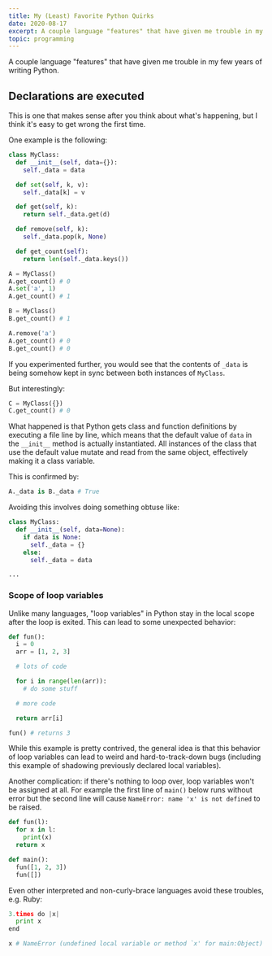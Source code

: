 ```yaml
---
title: My (Least) Favorite Python Quirks
date: 2020-08-17
excerpt: A couple language "features" that have given me trouble in my few years of writing Python.
topic: programming
---
```


A couple language "features" that have given me trouble in my few years of writing Python.

## Declarations are executed

This is one that makes sense after you think about what's happening, but I think it's easy to get wrong the first time.

One example is the following:

```py
class MyClass:
  def __init__(self, data={}):
    self._data = data

  def set(self, k, v):
    self._data[k] = v

  def get(self, k):
    return self._data.get(d)

  def remove(self, k):
    self._data.pop(k, None)

  def get_count(self):
    return len(self._data.keys())

A = MyClass()
A.get_count() # 0
A.set('a', 1)
A.get_count() # 1

B = MyClass()
B.get_count() # 1

A.remove('a')
A.get_count() # 0
B.get_count() # 0
```

If you experimented further, you would see that the contents of `_data` is being somehow kept in sync between both instances of `MyClass`.

But interestingly:

```py
C = MyClass({})
C.get_count() # 0
```

What happened is that Python gets class and function definitions by executing a file line by line, which means that the default value of `data`
in the `__init__` method is actually instantiated. All instances of the class that use the default value mutate and read from the same object,
effectively making it a class variable.

This is confirmed by:

```py
A._data is B._data # True
```

Avoiding this involves doing something obtuse like:

```py
class MyClass:
  def __init__(self, data=None):
    if data is None:
      self._data = {}
    else:
      self._data = data

...
```

### Scope of loop variables

Unlike many languages, "loop variables" in Python stay in the local scope after the loop is exited. This can lead to some unexpected behavior:

```py
def fun():
  i = 0
  arr = [1, 2, 3]

  # lots of code

  for i in range(len(arr)):
    # do some stuff

  # more code

  return arr[i]

fun() # returns 3
```

While this example is pretty contrived, the general idea is that this behavior of loop variables can lead to weird and hard-to-track-down bugs
(including this example of shadowing previously declared local variables).

Another complication: if there's nothing to loop over, loop variables won't be assigned at all. For example the first line of `main()` below runs without error
but the second line will cause `NameError: name 'x' is not defined` to be raised.

```py
def fun(l):
  for x in l:
    print(x)
  return x

def main():
  fun([1, 2, 3])
  fun([])
```

Even other interpreted and non-curly-brace languages avoid these troubles, e.g. Ruby:

```py
3.times do |x|
  print x
end

x # NameError (undefined local variable or method `x' for main:Object)
```

